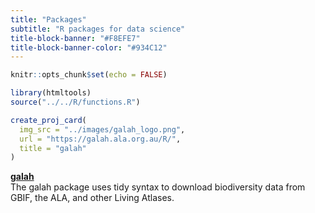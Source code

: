 ```yaml
---
title: "Packages"
subtitle: "R packages for data science"
title-block-banner: "#F8EFE7"
title-block-banner-color: "#934C12"
---
```


```r
knitr::opts_chunk$set(echo = FALSE)
```

```r
library(htmltools)
source("../../R/functions.R")
```


::: {.column-body-outset}

::: {layout-ncol="2"}
::: {.centre-it style="margin-top:auto; margin-bottom:auto;"}
```r
create_proj_card(
  img_src = "../images/galah_logo.png",
  url = "https://galah.ala.org.au/R/",
  title = "galah"
)
```
:::

[**galah**](https://galah.ala.org.au/R/) \
The galah package uses tidy syntax to download biodiversity data from GBIF, the ALA, and other Living Atlases.
:::

:::
